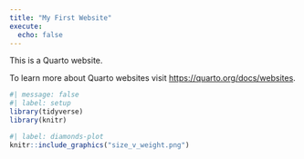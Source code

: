 ```yaml
---
title: "My First Website"
execute: 
  echo: false
---
```


This is a Quarto website.

To learn more about Quarto websites visit <https://quarto.org/docs/websites>.
```r
#| message: false
#| label: setup
library(tidyverse)
library(knitr)
```
 
```r
#| label: diamonds-plot
knitr::include_graphics("size_v_weight.png")

```
 
 
 